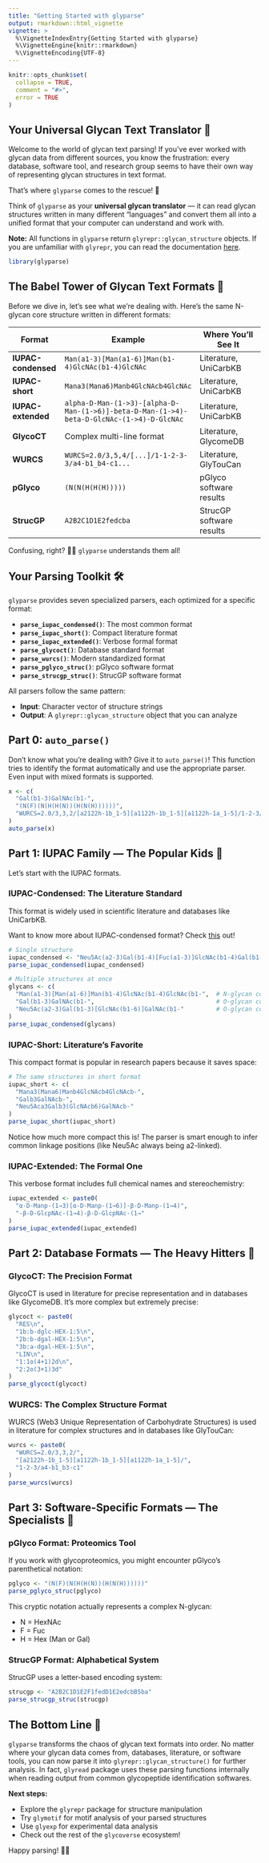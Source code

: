 ```yaml
---
title: "Getting Started with glyparse"
output: rmarkdown::html_vignette
vignette: >
  %\VignetteIndexEntry{Getting Started with glyparse}
  %\VignetteEngine{knitr::rmarkdown}
  %\VignetteEncoding{UTF-8}
---
```


```r
knitr::opts_chunk$set(
  collapse = TRUE,
  comment = "#>",
  error = TRUE
)
```

## Your Universal Glycan Text Translator 🔄

Welcome to the world of glycan text parsing! 
If you've ever worked with glycan data from different sources, 
you know the frustration: 
every database, software tool, and research group 
seems to have their own way of representing glycan structures in text format.

That's where `glyparse` comes to the rescue! 🚀

Think of `glyparse` as your **universal glycan translator** — 
it can read glycan structures written in many different "languages" 
and convert them all into a unified format that your computer can understand and work with.

**Note:** All functions in `glyparse` return `glyrepr::glycan_structure` objects.
If you are unfamiliar with `glyrepr`,
you can read the documentation [here](https://glycoverse.github.io/glyrepr/articles/glyrepr.html).

```r
library(glyparse)
```

## The Babel Tower of Glycan Text Formats 🗼

Before we dive in, 
let's see what we're dealing with. 
Here's the same N-glycan core structure written in different formats:

| Format | Example | Where You'll See It |
|--------|---------|-------------------|
| **IUPAC-condensed** | `Man(a1-3)[Man(a1-6)]Man(b1-4)GlcNAc(b1-4)GlcNAc` | Literature, UniCarbKB |
| **IUPAC-short** | `Mana3(Mana6)Manb4GlcNAcb4GlcNAc` | Literature, UniCarbKB |
| **IUPAC-extended** | `alpha-D-Man-(1->3)-[alpha-D-Man-(1->6)]-beta-D-Man-(1->4)-beta-D-GlcNAc-(1->4)-D-GlcNAc` | Literature, UniCarbKB |
| **GlycoCT** | Complex multi-line format | Literature, GlycomeDB |
| **WURCS** | `WURCS=2.0/3,5,4/[...]/1-1-2-3-3/a4-b1_b4-c1...` | Literature, GlyTouCan |
| **pGlyco** | `(N(N(H(H(H)))))` | pGlyco software results |
| **StrucGP** | `A2B2C1D1E2fedcba` | StrucGP software results |

Confusing, right? 😵‍💫 `glyparse` understands them all!

## Your Parsing Toolkit 🛠️

`glyparse` provides seven specialized parsers, 
each optimized for a specific format:

- **`parse_iupac_condensed()`**: The most common format
- **`parse_iupac_short()`**: Compact literature format  
- **`parse_iupac_extended()`**: Verbose formal format
- **`parse_glycoct()`**: Database standard format
- **`parse_wurcs()`**: Modern standardized format
- **`parse_pglyco_struc()`**: pGlyco software format
- **`parse_strucgp_struc()`**: StrucGP software format

All parsers follow the same pattern:

- **Input**: Character vector of structure strings
- **Output**: A `glyrepr::glycan_structure` object that you can analyze

## Part 0: `auto_parse()`

Don't know what you're dealing with?
Give it to `auto_parse()`!
This function tries to identify the format automatically and use the appropriate parser.
Even input with mixed formats is supported.

```r
x <- c(
  "Gal(b1-3)GalNAc(b1-",
  "(N(F)(N(H(H(N))(H(N(H))))))",
  "WURCS=2.0/3,3,2/[a2122h-1b_1-5][a1122h-1b_1-5][a1122h-1a_1-5]/1-2-3/a4-b1_b3-c1"
)
auto_parse(x)
```

## Part 1: IUPAC Family — The Popular Kids 🌟

Let's start with the IUPAC formats.

### IUPAC-Condensed: The Literature Standard

This format is widely used in scientific literature and databases like UniCarbKB.

Want to know more about IUPAC-condensed format?
Check [this](https://glycoverse.github.io/glyrepr/articles/iupac.html) out!

```r
# Single structure
iupac_condensed <- "Neu5Ac(a2-3)Gal(b1-4)[Fuc(a1-3)]GlcNAc(b1-4)Gal(b1-4)Glc(a1-"
parse_iupac_condensed(iupac_condensed)
```

```r
# Multiple structures at once
glycans <- c(
  "Man(a1-3)[Man(a1-6)]Man(b1-4)GlcNAc(b1-4)GlcNAc(b1-",  # N-glycan core
  "Gal(b1-3)GalNAc(b1-",                                  # O-glycan core 1
  "Neu5Ac(a2-3)Gal(b1-3)[GlcNAc(b1-6)]GalNAc(b1-"         # O-glycan core 2
)
parse_iupac_condensed(glycans)
```

### IUPAC-Short: Literature's Favorite

This compact format is popular in research papers because it saves space:

```r
# The same structures in short format
iupac_short <- c(
  "Mana3(Mana6)Manb4GlcNAcb4GlcNAcb-",
  "Galb3GalNAcb-", 
  "Neu5Aca3Galb3(GlcNAcb6)GalNAcb-"
)
parse_iupac_short(iupac_short)
```

Notice how much more compact this is! 
The parser is smart enough to infer common linkage positions (like Neu5Ac always being a2-linked).

### IUPAC-Extended: The Formal One

This verbose format includes full chemical names and stereochemistry:

```r
iupac_extended <- paste0(
  "α-D-Manp-(1→3)[α-D-Manp-(1→6)]-β-D-Manp-(1→4)",
  "-β-D-GlcpNAc-(1→4)-β-D-GlcpNAc-(1→"
)
parse_iupac_extended(iupac_extended)
```

## Part 2: Database Formats — The Heavy Hitters 💪

### GlycoCT: The Precision Format

GlycoCT is used in literature for precise representation and in databases like GlycomeDB. 
It's more complex but extremely precise:

```r
glycoct <- paste0(
  "RES\n",
  "1b:b-dglc-HEX-1:5\n",
  "2b:b-dgal-HEX-1:5\n", 
  "3b:a-dgal-HEX-1:5\n",
  "LIN\n",
  "1:1o(4+1)2d\n",
  "2:2o(3+1)3d"
)
parse_glycoct(glycoct)
```

### WURCS: The Complex Structure Format

WURCS (Web3 Unique Representation of Carbohydrate Structures) is used in literature for complex structures and in databases like GlyTouCan:

```r
wurcs <- paste0(
  "WURCS=2.0/3,3,2/",
  "[a2122h-1b_1-5][a1122h-1b_1-5][a1122h-1a_1-5]/",
  "1-2-3/a4-b1_b3-c1"
)
parse_wurcs(wurcs)
```

## Part 3: Software-Specific Formats — The Specialists 🔬

### pGlyco Format: Proteomics Tool

If you work with glycoproteomics, 
you might encounter pGlyco's parenthetical notation:

```r
pglyco <- "(N(F)(N(H(H(N))(H(N(H))))))"
parse_pglyco_struc(pglyco)
```

This cryptic notation actually represents a complex N-glycan:

- N = HexNAc
- F = Fuc  
- H = Hex (Man or Gal)

### StrucGP Format: Alphabetical System

StrucGP uses a letter-based encoding system:

```r
strucgp <- "A2B2C1D1E2F1fedD1E2edcbB5ba"
parse_strucgp_struc(strucgp)
```

## The Bottom Line 🎯

`glyparse` transforms the chaos of glycan text formats into order.
No matter where your glycan data comes from, databases, literature,
or software tools, you can now parse it into `glyrepr::glycan_structure()` for further analysis.
In fact, `glyread` package uses these parsing functions internally when reading output
from common glycopeptide identification softwares.

**Next steps:**

- Explore the `glyrepr` package for structure manipulation
- Try `glymotif` for motif analysis of your parsed structures  
- Use `glyexp` for experimental data analysis
- Check out the rest of the `glycoverse` ecosystem!

Happy parsing! 🧬✨
